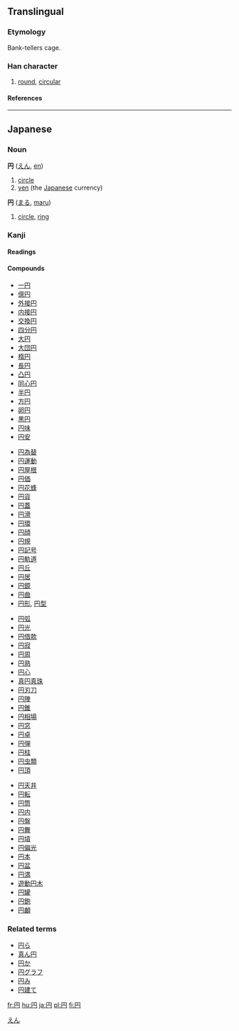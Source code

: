 {{see|圓}}<!-- may be replaced by zh-forms -->

==Translingual==
{{Han stroke| The left-most vertical stroke is done, from top to bottom.  The top-most horizontal line, the right-most vertical line and the small line ([[はね]]) at the bottom of it are done as one from, from top-left going clockwise.  The middle vertical stroke is done, from top to bottom.  The lower horizontal stroke is done, from left to right.}}
===Etymology===
Bank-tellers cage.
===Han character===
{{Han char|rad=冂|as=02|sn=4|four=|canj=月中一 (BLM)}}
# [[round]], [[circular]]
====References====
{{Han ref|kx=0128.351|dkj=01513|dj=0289.170|hdz=10096.180|uh=5186|ud=20870}}
----

== Japanese ==


===Noun===
[[Category:Japanese nouns|えん]]
'''円''' ([[えん]], [[en]])
#[[circle]]
#[[yen]] (the [[Japanese]] currency)


'''円''' ([[まる]], [[maru]])
#[[circle]], [[ring]]


===Kanji===
{{ja-kanji|grade=1|rs=冂02}}
====Readings====
{{ja-readings|on=[[えん]] ([[en]])|kun=[[まる]] ([[maru]]), [[まるい]] ([[円い]], [[marui]])}}
====Compounds====
{{top4}}
*[[一円]]
*[[億円]]
*[[外接円]]
*[[内接円]]
*[[交換円]]
*[[四分円]]
*[[大円]]
*[[大団円]]
*[[楕円]]
*[[長円]]
*[[凸円]]
*[[同心円]]
*[[半円]]
*[[方円]]
*[[卵円]]
*[[黒円]]
*[[円味]]
*[[円安]]
{{mid4}}
*[[円為替]]
*[[円運動]]
*[[円屋根]]
*[[円価]]
*[[円花蜂]]
*[[円貨]]
*[[円蓋]]
*[[円滑]]
*[[円環]]
*[[円顔]]
*[[円規]]
*[[円記号]]
*[[円軌道]]
*[[円丘]]
*[[円居]]
*[[円鏡]]
*[[円曲]]
*[[円形]], [[円型]]
{{mid4}}
*[[円弧]]
*[[円光]]
*[[円借款]]
*[[円寂]]
*[[円周]]
*[[円熟]]
*[[円心]]
*[[真円真珠]]
*[[円刃刀]]
*[[円陣]]
*[[円錐]]
*[[円相場]]
*[[円窓]]
*[[円卓]]
*[[円弾]]
*[[円柱]]
*[[円虫類]]
*[[円頂]]
{{mid4}}
*[[円天井]]
*[[円転]]
*[[円筒]]
*[[円内]]
*[[円盤]]
*[[円舞]]
*[[円墳]]
*[[円偏光]]
*[[円本]]
*[[円盆]]
*[[円満]]
*[[遊動円木]]
*[[円罐]]
*[[円鉋]]
*[[円顱]]
{{bottom}}

===Related terms===
*[[円ら]]
*[[真ん円]]
*[[円か]]
*[[円グラフ]] 
*[[円み]]
*[[円建て]]

[[fr:円]]
[[hu:円]]
[[ja:円]]
[[pl:円]]
[[fi:円]]